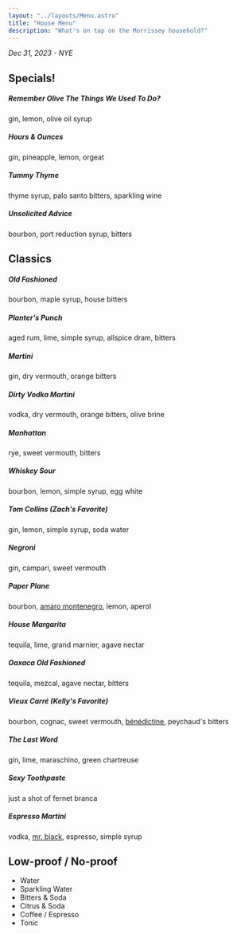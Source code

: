 ```yaml
---
layout: "../layouts/Menu.astro"
title: "House Menu"
description: "What's on tap on the Morrissey household?"
---
```


_Dec 31, 2023 - NYE_

## Specials!

##### Remember Olive The Things We Used To Do?

gin, lemon, olive oil syrup

##### Hours & Ounces

gin, pineapple, lemon, orgeat

##### Tummy Thyme

thyme syrup, palo santo bitters, sparkling wine

##### Unsolicited Advice

bourbon, port reduction syrup, bitters

## Classics

##### Old Fashioned

bourbon, maple syrup, house bitters

##### Planter's Punch

aged rum, lime, simple syrup, allspice dram, bitters

##### Martini

gin, dry vermouth, orange bitters

##### Dirty Vodka Martini

vodka, dry vermouth, orange bitters, olive brine

##### Manhattan

rye, sweet vermouth, bitters

##### Whiskey Sour

bourbon, lemon, simple syrup, egg white

##### Tom Collins _(Zach's Favorite)_

gin, lemon, simple syrup, soda water

##### Negroni

gin, campari, sweet vermouth

##### Paper Plane

bourbon, [amaro montenegro](https://www.amaromontenegro.com/en), lemon, aperol

##### House Margarita

tequila, lime, grand marnier, agave nectar

##### Oaxaca Old Fashioned

tequila, mezcal, agave nectar, bitters

##### Vieux Carré _(Kelly's Favorite)_

bourbon, cognac, sweet vermouth, [bénédictine](https://www.liquor.com/benedictine-cocktail-recipes-5114279), peychaud's bitters

##### The Last Word

gin, lime, maraschino, green chartreuse

##### Sexy Toothpaste

just a shot of fernet branca

##### Espresso Martini

vodka, [mr. black](https://mrblack.co/us/), espresso, simple syrup

## Low-proof / No-proof

- Water
- Sparkling Water
- Bitters & Soda
- Citrus & Soda
- Coffee / Espresso
- Tonic
